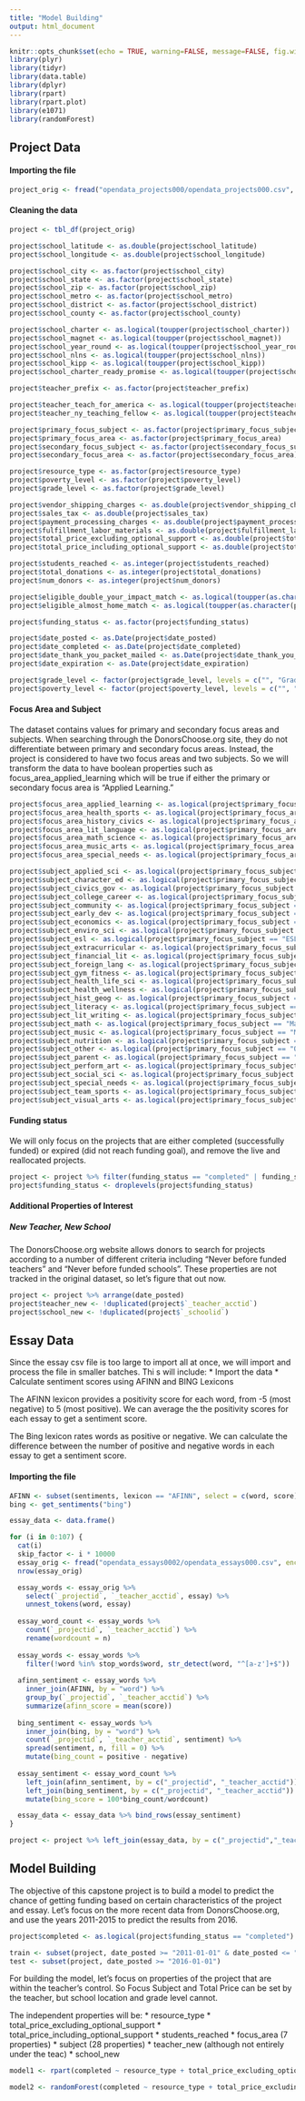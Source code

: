 ```yaml
---
title: "Model Building"
output: html_document
---
```


```r
knitr::opts_chunk$set(echo = TRUE, warning=FALSE, message=FALSE, fig.width=10, fig.height=4)
library(plyr)
library(tidyr)
library(data.table)
library(dplyr)
library(rpart)
library(rpart.plot)
library(e1071)
library(randomForest)
```

## Project Data

#### Importing the file
```r
project_orig <- fread("opendata_projects000/opendata_projects000.csv", sep = ",", header = FALSE, data.table = FALSE, col.names = c('_projectid', '_teacher_acctid', '_schoolid', 'school_ncesid', 'school_latitude', 'school_longitude', 'school_city', 'school_state', 'school_zip', 'school_metro', 'school_district', 'school_county', 'school_charter', 'school_magnet', 'school_year_round', 'school_nlns', 'school_kipp', 'school_charter_ready_promise', 'teacher_prefix', 'teacher_teach_for_america', 'teacher_ny_teaching_fellow', 'primary_focus_subject', 'primary_focus_area' ,'secondary_focus_subject', 'secondary_focus_area', 'resource_type', 'poverty_level', 'grade_level', 'vendor_shipping_charges', 'sales_tax', 'payment_processing_charges', 'fulfillment_labor_materials', 'total_price_excluding_optional_support', 'total_price_including_optional_support', 'students_reached', 'total_donations', 'num_donors', 'eligible_double_your_impact_match', 'eligible_almost_home_match', 'funding_status', 'date_posted', 'date_completed', 'date_thank_you_packet_mailed', 'date_expiration'))
```

#### Cleaning the data

```r
project <- tbl_df(project_orig)

project$school_latitude <- as.double(project$school_latitude)
project$school_longitude <- as.double(project$school_longitude)

project$school_city <- as.factor(project$school_city)
project$school_state <- as.factor(project$school_state)
project$school_zip <- as.factor(project$school_zip)
project$school_metro <- as.factor(project$school_metro)
project$school_district <- as.factor(project$school_district)
project$school_county <- as.factor(project$school_county)

project$school_charter <- as.logical(toupper(project$school_charter))
project$school_magnet <- as.logical(toupper(project$school_magnet))
project$school_year_round <- as.logical(toupper(project$school_year_round))
project$school_nlns <- as.logical(toupper(project$school_nlns))
project$school_kipp <- as.logical(toupper(project$school_kipp))
project$school_charter_ready_promise <- as.logical(toupper(project$school_charter_ready_promise))

project$teacher_prefix <- as.factor(project$teacher_prefix)

project$teacher_teach_for_america <- as.logical(toupper(project$teacher_teach_for_america))
project$teacher_ny_teaching_fellow <- as.logical(toupper(project$teacher_ny_teaching_fellow))

project$primary_focus_subject <- as.factor(project$primary_focus_subject)
project$primary_focus_area <- as.factor(project$primary_focus_area)
project$secondary_focus_subject <- as.factor(project$secondary_focus_subject)
project$secondary_focus_area <- as.factor(project$secondary_focus_area)

project$resource_type <- as.factor(project$resource_type)
project$poverty_level <- as.factor(project$poverty_level)
project$grade_level <- as.factor(project$grade_level)

project$vendor_shipping_charges <- as.double(project$vendor_shipping_charges)
project$sales_tax <- as.double(project$sales_tax)
project$payment_processing_charges <- as.double(project$payment_processing_charges)
project$fulfillment_labor_materials <- as.double(project$fulfillment_labor_materials)
project$total_price_excluding_optional_support <- as.double(project$total_price_excluding_optional_support)
project$total_price_including_optional_support <- as.double(project$total_price_including_optional_support)

project$students_reached <- as.integer(project$students_reached)
project$total_donations <- as.integer(project$total_donations)
project$num_donors <- as.integer(project$num_donors)

project$eligible_double_your_impact_match <- as.logical(toupper(as.character(project$eligible_double_your_impact_match)))
project$eligible_almost_home_match <- as.logical(toupper(as.character(project$eligible_almost_home_match)))

project$funding_status <- as.factor(project$funding_status)

project$date_posted <- as.Date(project$date_posted)
project$date_completed <- as.Date(project$date_completed)
project$date_thank_you_packet_mailed <- as.Date(project$date_thank_you_packet_mailed)
project$date_expiration <- as.Date(project$date_expiration)

project$grade_level <- factor(project$grade_level, levels = c("", "Grades PreK-2", "Grades 3-5", "Grades 6-8", "Grades 9-12"))
project$poverty_level <- factor(project$poverty_level, levels = c("", "low poverty", "moderate poverty", "high poverty", "highest poverty"))

```

#### Focus Area and Subject
The dataset contains values for primary and secondary focus areas and subjects. When
searching through the DonorsChoose.org site, they do not differentiate between primary
and secondary focus areas. Instead, the project is considered to have two focus areas
and two subjects. So we will transform the data to have boolean properties such as
focus_area_applied_learning which will be true if either the primary or secondary
focus area is "Applied Learning."

```r
project$focus_area_applied_learning <- as.logical(project$primary_focus_area == "Applied Learning" | project$secondary_focus_area == "Applied Learning")
project$focus_area_health_sports <- as.logical(project$primary_focus_area == "Health & Sports" | project$secondary_focus_area == "Health & Sports")
project$focus_area_history_civics <- as.logical(project$primary_focus_area == "History & Civics" | project$secondary_focus_area == "History & Civics")
project$focus_area_lit_language <- as.logical(project$primary_focus_area == "Literacy & Language" | project$secondary_focus_area == "Literacy & Language")
project$focus_area_math_science <- as.logical(project$primary_focus_area == "Math & Science" | project$secondary_focus_area == "Math & Science")
project$focus_area_music_arts <- as.logical(project$primary_focus_area == "Music & The Arts" | project$secondary_focus_area == "Music & The Arts")
project$focus_area_special_needs <- as.logical(project$primary_focus_area == "Special Needs" | project$secondary_focus_area == "Special Needs")

project$subject_applied_sci <- as.logical(project$primary_focus_subject == "Applied Sciences" | project$secondary_focus_subject == "Applied Sciences")
project$subject_character_ed <- as.logical(project$primary_focus_subject == "Character Education" | project$secondary_focus_subject == "Character Education")
project$subject_civics_gov <- as.logical(project$primary_focus_subject == "Civics & Government" | project$secondary_focus_subject == "Civics & Government")
project$subject_college_career <- as.logical(project$primary_focus_subject == "College & Career Prep" | project$secondary_focus_subject == "College & Career Prep")
project$subject_community <- as.logical(project$primary_focus_subject == "Community Service" | project$secondary_focus_subject == "Community Service")
project$subject_early_dev <- as.logical(project$primary_focus_subject == "Early Development" | project$secondary_focus_subject == "Early Development")
project$subject_economics <- as.logical(project$primary_focus_subject == "Economics" | project$secondary_focus_subject == "Economics")
project$subject_enviro_sci <- as.logical(project$primary_focus_subject == "Environmental Science" | project$secondary_focus_subject == "Environmental Science")
project$subject_esl <- as.logical(project$primary_focus_subject == "ESL" | project$secondary_focus_subject == "ESL")
project$subject_extracurricular <- as.logical(project$primary_focus_subject == "Extracurricular" | project$secondary_focus_subject == "Extracurricular")
project$subject_financial_lit <- as.logical(project$primary_focus_subject == "Financial Literacy" | project$secondary_focus_subject == "Financial Literacy")
project$subject_foreign_lang <- as.logical(project$primary_focus_subject == "Foreign Languages" | project$secondary_focus_subject == "Foreign Languages")
project$subject_gym_fitness <- as.logical(project$primary_focus_subject == "Gym & Fitness" | project$secondary_focus_subject == "Gym & Fitness")
project$subject_health_life_sci <- as.logical(project$primary_focus_subject == "Health & Life Science" | project$secondary_focus_subject == "Health & Life Science")
project$subject_health_wellness <- as.logical(project$primary_focus_subject == "Health & Wellness" | project$secondary_focus_subject == "Health & Wellness")
project$subject_hist_geog <- as.logical(project$primary_focus_subject == "History & Geography" | project$secondary_focus_subject == "History & Geography")
project$subject_literacy <- as.logical(project$primary_focus_subject == "Literacy" | project$secondary_focus_subject == "Literacy")
project$subject_lit_writing <- as.logical(project$primary_focus_subject == "Literature & Writing" | project$secondary_focus_subject == "Literature & Writing")
project$subject_math <- as.logical(project$primary_focus_subject == "Mathematics" | project$secondary_focus_subject == "Mathematics")
project$subject_music <- as.logical(project$primary_focus_subject == "Music" | project$secondary_focus_subject == "Music")
project$subject_nutrition <- as.logical(project$primary_focus_subject == "Nutrition" | project$secondary_focus_subject == "Nutrition")
project$subject_other <- as.logical(project$primary_focus_subject == "Other" | project$secondary_focus_subject == "Other")
project$subject_parent <- as.logical(project$primary_focus_subject == "Parent Involvement" | project$secondary_focus_subject == "Parent Involvement")
project$subject_perform_art <- as.logical(project$primary_focus_subject == "Performing Arts" | project$secondary_focus_subject == "Performing Arts")
project$subject_social_sci <- as.logical(project$primary_focus_subject == "Social Sciences" | project$secondary_focus_subject == "Social Sciences")
project$subject_special_needs <- as.logical(project$primary_focus_subject == "Special Needs" | project$secondary_focus_subject == "Special Needs")
project$subject_team_sports <- as.logical(project$primary_focus_subject == "Team Sports" | project$secondary_focus_subject == "Team Sports")
project$subject_visual_arts <- as.logical(project$primary_focus_subject == "Visual Arts" | project$secondary_focus_subject == "Visual Arts")

```

#### Funding status
We will only focus on the projects that are either completed (successfully funded) or expired (did not reach funding goal), and remove the live and reallocated projects.

``` r
project <- project %>% filter(funding_status == "completed" | funding_status == "expired")
project$funding_status <- droplevels(project$funding_status)
```

#### Additional Properties of Interest

##### New Teacher, New School
The DonorsChoose.org website allows donors to search for projects according to a number of different criteria including "Never before funded teachers" and "Never before funded schools". These properties are not tracked in the original dataset, so let's figure that out now. 

``` r
project <- project %>% arrange(date_posted) 
project$teacher_new <- !duplicated(project$`_teacher_acctid`)
project$school_new <- !duplicated(project$`_schoolid`)

```


## Essay Data

Since the essay csv file is too large to import all at once, we will import and process the file in smaller batches. Thi s will include:
* Import the data
* Calculate sentiment scores using AFINN and BING Lexicons

The AFINN lexicon provides a positivity score for each word, from -5 (most negative) to 5 (most positive). We can average the the positivity scores for each essay to get a sentiment score.

The Bing lexicon rates words as positive or negative. We can calculate the difference between the number of positive and negative words in each essay to get a sentiment score.


#### Importing the file
```r

AFINN <- subset(sentiments, lexicon == "AFINN", select = c(word, score))
bing <- get_sentiments("bing")

essay_data <- data.frame()

for (i in 0:107) {
  cat(i)
  skip_factor <- i * 10000
  essay_orig <- fread("opendata_essays0002/opendata_essays000.csv", encoding = "UTF-8", sep = ",", header = FALSE, data.table = FALSE, skip = skip_factor, nrows = 10000, col.names = c('_projectid', '_teacher_acctid', 'title', 'short_description', 'need_statement', 'essay', 'thankyou_note', 'impact_letter'))
  nrow(essay_orig)

  essay_words <- essay_orig %>%
    select(`_projectid`, `_teacher_acctid`, essay) %>%
    unnest_tokens(word, essay)
  
  essay_word_count <- essay_words %>% 
    count(`_projectid`, `_teacher_acctid`) %>% 
    rename(wordcount = n)
    
  essay_words <- essay_words %>%
    filter(!word %in% stop_words$word, str_detect(word, "^[a-z']+$"))
  
  afinn_sentiment <- essay_words %>%
    inner_join(AFINN, by = "word") %>%
    group_by(`_projectid`, `_teacher_acctid`) %>%
    summarize(afinn_score = mean(score))
  
  bing_sentiment <- essay_words %>%
    inner_join(bing, by = "word") %>%
    count(`_projectid`, `_teacher_acctid`, sentiment) %>%
    spread(sentiment, n, fill = 0) %>%
    mutate(bing_count = positive - negative)
  
  essay_sentiment <- essay_word_count %>% 
    left_join(afinn_sentiment, by = c("_projectid", "_teacher_acctid")) %>% 
    left_join(bing_sentiment, by = c("_projectid", "_teacher_acctid")) %>% 
    mutate(bing_score = 100*bing_count/wordcount)

  essay_data <- essay_data %>% bind_rows(essay_sentiment)
}

project <- project %>% left_join(essay_data, by = c("_projectid","_teacher_acctid"))

```


## Model Building

The objective of this capstone project is to build a model to predict the chance of getting funding based on certain characteristics of the project and essay. Let's focus on the more recent data from DonorsChoose.org, and use the years 2011-2015 to predict the results from 2016.

```r
project$completed <- as.logical(project$funding_status == "completed")

train <- subset(project, date_posted >= "2011-01-01" & date_posted <= "2015-12-31")
test <- subset(project, date_posted >= "2016-01-01")
```

For building the model, let's focus on properties of the project that are within the teacher's control. So Focus Subject and Total Price can be set by the teacher, but school location and grade level cannot.

The independent properties will be:
* resource_type
* total_price_excluding_optional_support
* total_price_including_optional_support
* students_reached
* focus_area (7 properties)
* subject (28 properties)
* teacher_new (although not entirely under the teac)
* school_new

```r
model1 <- rpart(completed ~ resource_type + total_price_excluding_optional_support + total_price_including_optional_support + students_reached + focus_area_applied_learning + focus_area_health_sports + focus_area_history_civics + focus_area_lit_language + focus_area_math_science + focus_area_music_arts + focus_area_special_needs + subject_applied_sci + subject_character_ed + subject_civics_gov + subject_college_career + subject_community + subject_early_dev + subject_economics + subject_enviro_sci + subject_esl + subject_extracurricular + subject_financial_lit + subject_foreign_lang + subject_gym_fitness + subject_health_life_sci + subject_health_wellness + subject_hist_geog + subject_literacy + subject_lit_writing + subject_math + subject_music + subject_nutrition + subject_other + subject_parent + subject_perform_art + subject_social_sci + subject_special_needs + subject_team_sports + subject_visual_arts + teacher_new + school_new, data = train, method = "class")
```

```r
model2 <- randomForest(completed ~ resource_type + total_price_excluding_optional_support + total_price_including_optional_support + students_reached + focus_area_applied_learning + focus_area_health_sports + focus_area_history_civics + focus_area_lit_language + focus_area_math_science + focus_area_music_arts + focus_area_special_needs + subject_applied_sci + subject_character_ed + subject_civics_gov + subject_college_career + subject_community + subject_early_dev + subject_economics + subject_enviro_sci + subject_esl + subject_extracurricular + subject_financial_lit + subject_foreign_lang + subject_gym_fitness + subject_health_life_sci + subject_health_wellness + subject_hist_geog + subject_literacy + subject_lit_writing + subject_math + subject_music + subject_nutrition + subject_other + subject_parent + subject_perform_art + subject_social_sci + subject_special_needs + subject_team_sports + subject_visual_arts + teacher_new + school_new, data = train)

```
